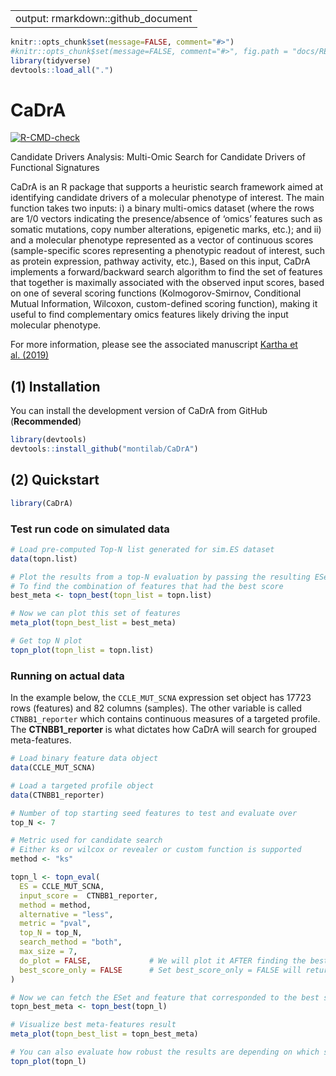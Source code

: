 
---
output: rmarkdown::github_document
---

<!-- README.md is generated from README.Rmd. Please edit that file -->

```r
knitr::opts_chunk$set(message=FALSE, comment="#>")
#knitr::opts_chunk$set(message=FALSE, comment="#>", fig.path = "docs/README_files/figure-gfm/")
library(tidyverse)
devtools::load_all(".")
```

# CaDrA

<!-- badges: start -->
  [![R-CMD-check](https://github.com/montilab/CaDrA/workflows/R-CMD-check/badge.svg)](https://github.com/montilab/CaDrA/actions)
<!-- badges: end -->
  
Candidate Drivers Analysis: Multi-Omic Search for Candidate Drivers of Functional Signatures

CaDrA is an R package that supports a heuristic search framework aimed at identifying candidate drivers of a molecular phenotype of interest. The main function takes two inputs: i) a binary multi-omics dataset (where the rows are 1/0 vectors indicating the presence/absence of 'omics' features such as somatic mutations, copy number alterations, epigenetic marks, etc.); and ii) and a molecular phenotype represented as a vector of continuous scores (sample-specific scores representing a phenotypic readout of interest, such as protein expression, pathway activity, etc.), Based on this input, CaDrA implements a forward/backward search algorithm to find the set of features that together is maximally associated with the observed input scores, based on one of several scoring functions (Kolmogorov-Smirnov, Conditional Mutual Information, Wilcoxon, custom-defined scoring function), making it useful to find complementary omics features likely driving the input molecular phenotype.

For more information, please see the associated manuscript [Kartha et al. (2019)](https://www.frontiersin.org/articles/10.3389/fgene.2019.00121/full)

## (1) Installation

You can install the development version of CaDrA from GitHub (**Recommended**)

```r
library(devtools)
devtools::install_github("montilab/CaDrA")
```

## (2) Quickstart

```r
library(CaDrA)
```

### Test run code on simulated data

```r

# Load pre-computed Top-N list generated for sim.ES dataset
data(topn.list)

# Plot the results from a top-N evaluation by passing the resulting ESet from a specific run
# To find the combination of features that had the best score
best_meta <- topn_best(topn_list = topn.list) 

# Now we can plot this set of features
meta_plot(topn_best_list = best_meta)

```

```r

# Get top N plot
topn_plot(topn_list = topn.list)

```

### Running on actual data

In the example below, the `CCLE_MUT_SCNA` expression set object has 17723 rows (features) and 82 columns (samples). The other variable is called `CTNBB1_reporter` which contains continuous measures of a targeted profile. The **CTNBB1_reporter** is what dictates how CaDrA will search for grouped meta-features.

```r

# Load binary feature data object
data(CCLE_MUT_SCNA)

# Load a targeted profile object
data(CTNBB1_reporter)

# Number of top starting seed features to test and evaluate over  
top_N <- 7

# Metric used for candidate search
# Either ks or wilcox or revealer or custom function is supported
method <- "ks"

topn_l <- topn_eval(
  ES = CCLE_MUT_SCNA, 
  input_score =  CTNBB1_reporter,
  method = method,
  alternative = "less",
  metric = "pval",
  top_N = top_N,
  search_method = "both",
  max_size = 7,
  do_plot = FALSE,             # We will plot it AFTER finding the best hits
  best_score_only = FALSE      # Set best_score_only = FALSE will return both the eset and best scores
)

# Now we can fetch the ESet and feature that corresponded to the best score over the top N search
topn_best_meta <- topn_best(topn_l)

# Visualize best meta-features result
meta_plot(topn_best_list = topn_best_meta)

# You can also evaluate how robust the results are depending on which seed feature you started with
topn_plot(topn_l) 

```

